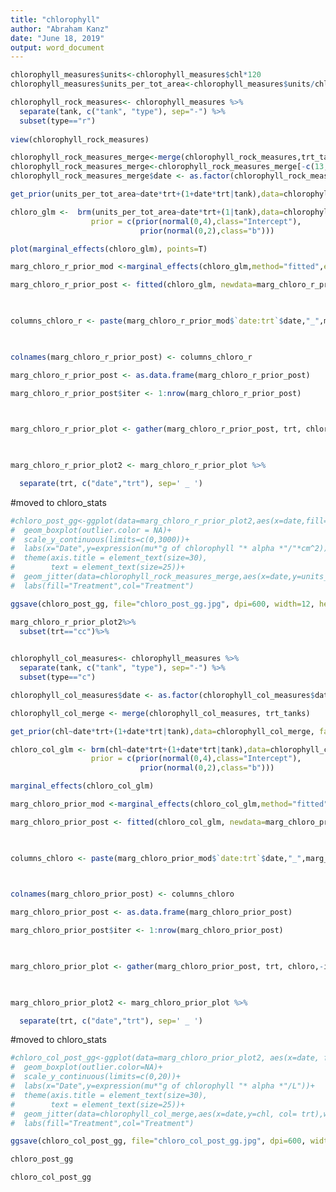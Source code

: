 ```yaml
---
title: "chlorophyll"
author: "Abraham Kanz"
date: "June 18, 2019"
output: word_document
---
```


```r
chlorophyll_measures$units<-chlorophyll_measures$chl*120
chlorophyll_measures$units_per_tot_area<-chlorophyll_measures$units/chlorophyll_measures$total_area
```

```r
chlorophyll_rock_measures<- chlorophyll_measures %>%
  separate(tank, c("tank", "type"), sep="-") %>%
  subset(type=="r")
  
view(chlorophyll_rock_measures)
```

```r
chlorophyll_rock_measures_merge<-merge(chlorophyll_rock_measures,trt_tanks)
chlorophyll_rock_measures_merge<-chlorophyll_rock_measures_merge[-c(13,57),]
chlorophyll_rock_measures_merge$date <- as.factor(chlorophyll_rock_measures_merge$date)
```


```r
get_prior(units_per_tot_area~date*trt+(1+date*trt|tank),data=chlorophyll_rock_measures_merge, family=Gamma(link="log"))

chloro_glm <-  brm(units_per_tot_area~date*trt+(1|tank),data=chlorophyll_rock_measures_merge, family=Gamma(link="log"),chains=4,
                  prior = c(prior(normal(0,4),class="Intercept"),
                             prior(normal(0,2),class="b")))

plot(marginal_effects(chloro_glm), points=T)
```



```r
marg_chloro_r_prior_mod <-marginal_effects(chloro_glm,method="fitted",effects="date:trt")

marg_chloro_r_prior_post <- fitted(chloro_glm, newdata=marg_chloro_r_prior_mod$`date:trt`,summary=F)

 

columns_chloro_r <- paste(marg_chloro_r_prior_mod$`date:trt`$date,"_",marg_chloro_r_prior_mod$`date:trt`$trt)

 

colnames(marg_chloro_r_prior_post) <- columns_chloro_r

marg_chloro_r_prior_post <- as.data.frame(marg_chloro_r_prior_post)

marg_chloro_r_prior_post$iter <- 1:nrow(marg_chloro_r_prior_post)

 

marg_chloro_r_prior_plot <- gather(marg_chloro_r_prior_post, trt, chloro,-iter)

 

marg_chloro_r_prior_plot2 <- marg_chloro_r_prior_plot %>%

  separate(trt, c("date","trt"), sep=' _ ')
```


#moved to chloro_stats
```r
#chloro_post_gg<-ggplot(data=marg_chloro_r_prior_plot2,aes(x=date,fill=trt,y=chloro))+
#  geom_boxplot(outlier.color = NA)+
#  scale_y_continuous(limits=c(0,3000))+
#  labs(x="Date",y=expression(mu*"g of chlorophyll "* alpha *"/"*cm^2))+
#  theme(axis.title = element_text(size=30),
#        text = element_text(size=25))+
#  geom_jitter(data=chlorophyll_rock_measures_merge,aes(x=date,y=units_per_tot_area, col=trt),width=0, #height = 0)+
#  labs(fill="Treatment",col="Treatment")
```

```r
ggsave(chloro_post_gg, file="chloro_post_gg.jpg", dpi=600, width=12, height=5, units="in")
```


```r
marg_chloro_r_prior_plot2%>%
  subset(trt=="cc")%>%
  
```



```r
chlorophyll_col_measures<- chlorophyll_measures %>%
  separate(tank, c("tank", "type"), sep="-") %>%
  subset(type=="c")

chlorophyll_col_measures$date <- as.factor(chlorophyll_col_measures$date)

chlorophyll_col_merge <- merge(chlorophyll_col_measures, trt_tanks)
```


```r
get_prior(chl~date*trt+(1+date*trt|tank),data=chlorophyll_col_merge, family=Gamma(link="log"))

chloro_col_glm <- brm(chl~date*trt+(1+date*trt|tank),data=chlorophyll_col_merge, family=Gamma(link="log"),chains=4,
                  prior = c(prior(normal(0,4),class="Intercept"),
                             prior(normal(0,2),class="b")))

marginal_effects(chloro_col_glm)
```

```r
marg_chloro_prior_mod <-marginal_effects(chloro_col_glm,method="fitted",effects="date:trt")

marg_chloro_prior_post <- fitted(chloro_col_glm, newdata=marg_chloro_prior_mod$`date:trt`,summary=F)

 

columns_chloro <- paste(marg_chloro_prior_mod$`date:trt`$date,"_",marg_chloro_prior_mod$`date:trt`$trt)

 

colnames(marg_chloro_prior_post) <- columns_chloro

marg_chloro_prior_post <- as.data.frame(marg_chloro_prior_post)

marg_chloro_prior_post$iter <- 1:nrow(marg_chloro_prior_post)

 

marg_chloro_prior_plot <- gather(marg_chloro_prior_post, trt, chloro,-iter)

 

marg_chloro_prior_plot2 <- marg_chloro_prior_plot %>%

  separate(trt, c("date","trt"), sep=' _ ')
```

#moved to chloro_stats
```r
#chloro_col_post_gg<-ggplot(data=marg_chloro_prior_plot2, aes(x=date, fill=trt, y=chloro))+
#  geom_boxplot(outlier.color=NA)+
#  scale_y_continuous(limits=c(0,20))+
#  labs(x="Date",y=expression(mu*"g of chlorophyll "* alpha *"/L"))+
#  theme(axis.title = element_text(size=30),
#        text = element_text(size=25))+
#  geom_jitter(data=chlorophyll_col_merge,aes(x=date,y=chl, col= trt),width=0, height = 0)+
#  labs(fill="Treatment",col="Treatment")
```

```r
ggsave(chloro_col_post_gg, file="chloro_col_post_gg.jpg", dpi=600, width=12, height=5, units="in")
```


```r
chloro_post_gg
```

```r
chloro_col_post_gg
```























